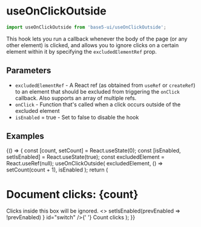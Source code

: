 

<Meta title="Hooks/useOnClickOutside" component={useOnClickOutside} />

# useOnClickOutside

```jsx
import useOnClickOutside from 'base5-ui/useOnClickOutside';
```

This hook lets you run a callback whenever the body of the page (or any other element) is clicked, and allows you to ignore clicks on a certain element within it by specifying the `excludedElementRef` prop.

## Parameters

-   `excludedElementRef` - A React ref (as obtained from `useRef` or `createRef`) to an element that should be excluded from triggering the `onClick` callback. Also supports an array of multiple refs.
-   `onClick` - Function that's called when a click occurs outside of the excluded element
-   `isEnabled` = true - Set to false to disable the hook

## Examples

<Canvas>
	<Story name="Example">
		{() => {
			const [count, setCount] = React.useState(0);
			const [isEnabled, setIsEnabled] = React.useState(true);
			const excludedElement = React.useRef(null);
			useOnClickOutside(
				excludedElement,
				() => setCount(count + 1),
				isEnabled
			);
			return (
				<Stack spacing="m">
					<h1>Document clicks: {count}</h1>
					<Box ref={excludedElement} p="m" border="dashed">
						Clicks inside this box will be ignored.
					</Box>
					<>
						<Switch
							checked={isEnabled}
							onChange={() =>
								setIsEnabled(prevEnabled => !prevEnabled)
							}
							id="switch"
						/>{' '}
						<label htmlFor="switch">Count clicks</label>
					</>
				</Stack>
			);
		}}
	</Story>
</Canvas>

